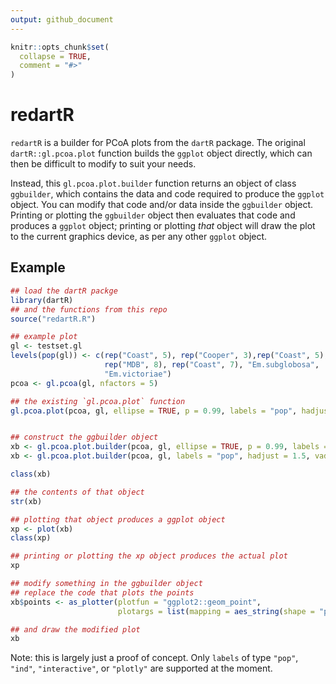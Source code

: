```yaml
---
output: github_document
---
```


<!-- README.md is generated from README.Rmd. Please edit that file -->

```r
knitr::opts_chunk$set(
  collapse = TRUE,
  comment = "#>"
)
```
# redartR

<!-- badges: start -->
<!-- badges: end -->

`redartR` is a builder for PCoA plots from the `dartR` package. The original `dartR::gl.pcoa.plot` function builds the `ggplot` object directly, which can then be difficult to modify to suit your needs.

Instead, this `gl.pcoa.plot.builder` function returns an object of class `ggbuilder`, which contains the data and code required to produce the `ggplot` object. You can modify that code and/or data inside the `ggbuilder` object.
Printing or plotting the `ggbuilder` object then evaluates that code and produces a `ggplot` object; printing or plotting *that* object will draw the plot to the current graphics device, as per any other `ggplot` object.

## Example
```r
## load the dartR packge
library(dartR)
## and the functions from this repo
source("redartR.R")

## example plot
gl <- testset.gl
levels(pop(gl)) <- c(rep("Coast", 5), rep("Cooper", 3),rep("Coast", 5),
                     rep("MDB", 8), rep("Coast", 7), "Em.subglobosa",
                     "Em.victoriae")
pcoa <- gl.pcoa(gl, nfactors = 5)

## the existing `gl.pcoa.plot` function
gl.pcoa.plot(pcoa, gl, ellipse = TRUE, p = 0.99, labels = "pop", hadjust = 1.5, vadjust = 1)


## construct the ggbuilder object
xb <- gl.pcoa.plot.builder(pcoa, gl, ellipse = TRUE, p = 0.99, labels = "pop", hadjust = 1.5, vadjust = 1)
xb <- gl.pcoa.plot.builder(pcoa, gl, labels = "pop", hadjust = 1.5, vadjust = 1)

class(xb)

## the contents of that object
str(xb)

## plotting that object produces a ggplot object
xp <- plot(xb)
class(xp)

## printing or plotting the xp object produces the actual plot
xp

## modify something in the ggbuilder object
## replace the code that plots the points
xb$points <- as_plotter(plotfun = "ggplot2::geom_point",
                        plotargs = list(mapping = aes_string(shape = "pop", size = 2)))

## and draw the modified plot
xb

```

Note: this is largely just a proof of concept. Only `labels` of type `"pop"`, `"ind"`, `"interactive"`, or `"plotly"` are supported at the moment.

